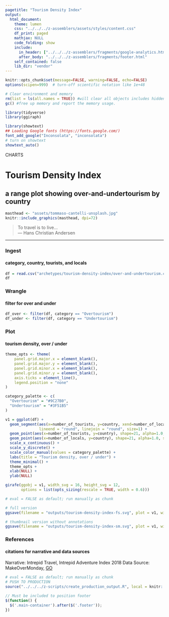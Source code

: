 ```yaml
---
pagetitle: "Tourism Density Index"
output:
  html_document:
    theme: lumen
    css: "../../../z-assemblers/assets/styles/content.css"
    df_print: paged
    mathjax: NULL
    code_folding: show
    include:
      in_header: ["../../../z-assemblers/fragments/google-analytics.html", "../../../z-assemblers/fragments/header.html"]
      after_body: "../../../z-assemblers/fragments/footer.html"
    self_contained: false
    lib_dir: "vendor"
---
```


```r

knitr::opts_chunk$set(message=FALSE, warning=FALSE, echo=FALSE)
options(scipen=999)  # turn-off scientific notation like 1e+48

# Clear environment and memory
rm(list = ls(all.names = TRUE)) #will clear all objects includes hidden objects.
gc() #free up memory and report the memory usage.

library(tidyverse)
library(ggiraph)

library(showtext)
## Loading Google fonts (https://fonts.google.com/)
font_add_google("Inconsolata", "inconsolata")
# turn on showtext
showtext_auto()

```

<div class="activity">
CHARTS  
</div>

# Tourism Density Index
## a range plot showing over-and-undertourism by country

```r

masthead <- "assets/tommaso-cantelli-unsplash.jpg"
knitr::include_graphics(masthead, dpi=72)

```

> To travel is to live...\
--- Hans Christian Andersen\


***

### Ingest
#### category, country, tourists, and locals

```r

df = read.csv("archetypes/tourism-density-index/over-and-undertourism.csv", header = TRUE, stringsAsFactors = TRUE)
df

```


### Wrangle
#### filter for over and under


```r

df_over <- filter(df, category == "Overtourism")
df_under <- filter(df, category == "Undertourism")

```


### Plot
#### tourism density, over / under


```r

theme_opts <- theme(
    panel.grid.major.x = element_blank(),
    panel.grid.major.y = element_blank(),
    panel.grid.minor.x = element_blank(),
    panel.grid.minor.y = element_blank(),
    axis.ticks = element_line(),
    legend.position = "none"
)

category_palette <- c(
  "Overtourism" = "#9C27B0",
  "Undertourism" = "#3F51B5"
)

v1 = ggplot(df) + 
  geom_segment(aes(x=number_of_tourists, y=country, xend=number_of_locals, yend=country, color=category), 
               lineend = "round", linejoin = "round", size=1) + 
  geom_point(aes(x=number_of_tourists, y=country), shape=21, alpha=1.0, size=2, color="#FFFFFF", fill="#9C27B0") +
  geom_point(aes(x=number_of_locals, y=country), shape=21, alpha=1.0, size=2, color="#FFFFFF", fill="#3F51B5") +
  scale_x_continuous() +
  scale_y_discrete() +
  scale_color_manual(values = category_palette) +
  labs(title = "Tourism density, over / under") +
  theme_minimal() +
  theme_opts +
  xlab(NULL) +
  ylab(NULL)

girafe(ggobj = v1, width_svg = 16, height_svg = 12,
       options = list(opts_sizing(rescale = TRUE, width = 0.6)))

```



```r

# eval = FALSE as default; run manually as chunk

# full version
ggsave(filename = "outputs/tourism-density-index-fs.svg", plot = v1, width=720/72, height=720/72)

# thumbnail version without annotations
ggsave(filename = "outputs/tourism-density-index-sm.svg", plot = v1, width=2.25, height=2.25)

```


### References
#### citations for narrative and data sources

Narrative: Intrepid Travel, Intrepid Adventure Index 2018
Data Source: MakeOverMonday, [GO](https://data.world/makeovermonday/2018w24-tourism-density-index){target="_blank"}


```r

# eval = FALSE as default; run manually as chunk
# PUSH TO PRODUCTION
source("../../../z-scripts/create_production_output.R", local = knitr::knit_global())

```


```js

// Must be included to position footer
$(function() {
  $('.main-container').after($('.footer'));
})

```

